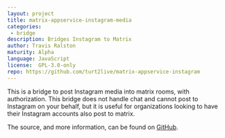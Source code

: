 ```yaml
---
layout: project
title: matrix-appservice-instagram-media
categories: 
 - bridge
description: Bridges Instagram to Matrix
author: Travis Ralston
maturity: Alpha
language: JavaScript
license:  GPL-3.0-only
repo: https://github.com/turt2live/matrix-appservice-instagram
---
```


This is a bridge to post Instagram media into matrix rooms, with authorization. This bridge does not handle chat and cannot post to Instagram on your behalf, but it is useful for organizations looking to have their Instagram accounts also post to matrix.

The source, and more information, can be found on [GitHub](https://github.com/turt2live/matrix-appservice-instagram).
